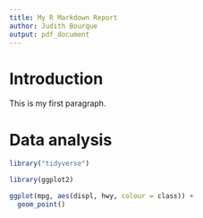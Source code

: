 ```yaml
---
title: My R Markdown Report
author: Judith Bourque
output: pdf_document
---
```


# Introduction

This is my first paragraph.

# Data analysis

```r
library("tidyverse")

library(ggplot2)

ggplot(mpg, aes(displ, hwy, colour = class)) + 
  geom_point()
```